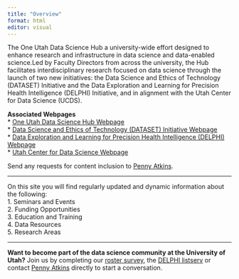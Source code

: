 ```yaml
---
title: "Overview"
format: html
editor: visual
---
```


The One Utah Data Science Hub a university-wide effort designed to enhance research and infrastructure in data science and data-enabled science.Led by Faculty Directors from across the university, the Hub facilitates interdisciplinary research focused on data science through the launch of two new initiatives: the Data Science and Ethics of Technology (DATASET) Initiative and the Data Exploration and Learning for Precision Health Intelligence (DELPHI) Initiative, and in alignment with the Utah Center for Data Science (UCDS).

**Associated Webpages**  
* [One Utah Data Science Hub Webpage](https://www.research.utah.edu/one-utah-data-science-hub/)  
* [Data Science and Ethics of Technology (DATASET) Initiative Webpage](https://www.research.utah.edu/one-utah-data-science-hub/data-science-ethics-of-technology-initiative-dataset/)  
* [Data Exploration and Learning for Precision Health Intelligence (DELPHI) Webpage](https://uofuhealth.utah.edu/delphi-data-science-initiative)  
* [Utah Center for Data Science Webpage](https://datascience.utah.edu/)  

Send any requests for content inclusion to [Penny Atkins](mailto:penny.atkins@hsc.utah.edu?subject=Utah%20Data%20Science%20GitHub%20Page%20Request).

***
On this site you will find regularly updated and dynamic information about the following:  
1. Seminars and Events  
2. Funding Opportunities  
3. Education and Training  
4. Data Resources  
5. Research Areas  

***
**Want to become part of the data science community at the University of Utah?**
Join us by completing our [roster survey](https://utah.sjc1.qualtrics.com/jfe/form/SV_2irufNe2jfxhO8C), the [DELPHI listserv](https://www.lists.utah.edu/wws/subscribe/delphi?previous_action=info) or 
contact [Penny Atkins](mailto:pennyatkins@hsc.utah.edu?subject=One%20Utah%20Data%20Science%20Hub%20Interest) directly to start a conversation.
